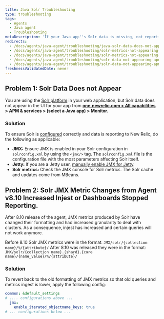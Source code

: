 ```yaml
---
title: Java Solr Troubleshooting
type: troubleshooting
tags:
  - Agents
  - Java agent
  - Troubleshooting
metaDescription: 'If your Java app''s Solr data is missing, not reporting to New Relic, or too much data is being reported, follow these troubleshooting steps to ensure Solr is configured correctly.'
redirects:
  - /docs/agents/java-agent/troubleshooting/java-solr-data-does-not-appear
  - /docs/agents/java-agent/troubleshooting/solr-metrics-not-appearing-solr-tab
  - /docs/agents/java-agent/troubleshooting/solr-metrics-not-appearing-apm-solr-tab
  - /docs/agents/java-agent/troubleshooting/solr-data-not-appearing-apm-solr-tab
  - /docs/agents/java-agent/troubleshooting/solr-data-not-appearing-apm-solr-tab-java
freshnessValidatedDate: never
---
```


## Problem 1: Solr Data Does not Appear

You are using the [Solr platform](http://lucene.apache.org/solr/) in your web application, but Solr data does not appear in the <InlinePopover type="apm"/> UI for your app from <DNT>**[one.newrelic.com > All capabilities](https://one.newrelic.com/all-capabilities) > APM & services > (select a Java app) > Monitor**</DNT>.

### Solution

To ensure Solr is [configured](/docs/agents/java-agent/getting-started/compatibility-requirements-java-agent#other) correctly and data is reporting to New Relic, do the following as applicable:

* <DNT>**JMX:**</DNT> Ensure JMX is enabled in your Solr configuration in `solrconfig.xml` by using the `<jmx/>` tag. The `solrconfig.xml` file is the configuration file with the most parameters affecting Solr itself.
* <DNT>**Jetty:**</DNT> If you are a Jetty user, [manually enable JMX for Jetty](https://wiki.eclipse.org/Jetty/Tutorial/JMX#Enabling_JMXConnectorServer_for_Remote_Access).
* <DNT>**Solr metrics:**</DNT> Check the JMX console for Solr metrics. The Solr cache and updates come from MBeans.

## Problem 2: Solr JMX Metric Changes from Agent v8.10 Increased Injest or Dashboards Stopped Reporting.

After 8.10 release of the agent, JMX metrics produced by Solr have changed their formatting and had increased granularity to deal with clusters.
As a consequence, injest has increased and certain queries will not work anymore.

Before 8.10 Solr JMX metrics were in the format: 
```JMX/solr/{collection name}/%/{attribute}/```
After 8.10 was released they were in the format: 
```JMX/solr/{collection name}.{shard}.{core name}/{name_value}/%/{attribute}/```

### Solution

To revert back to the old formatting of JMX metrics so that old queries and metrics ingest is lower, apply the following config:
```yml
common: &default_settings
# .... configurations above ...
  jmx:
    enable_iterated_objectname_keys: true
# ... configurations below ...
```
